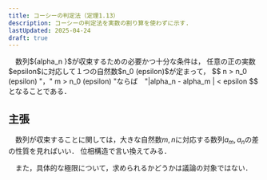 ```yaml
---
title: コーシーの判定法（定理1.13）
description: コーシーの判定法を実数の割り算を使わずに示す.
lastUpdated: 2025-04-24
draft: true
---
```


<Card title="定理1.13(コーシーの判定法)">
　数列${alpha_n }$が収束するための必要かつ十分な条件は，
任意の正の実数$epsilon$に対応して１つの自然数$n_0 (epsilon)$が定まって，
$$
n > n_0 (epsilon) "，" m > n_0 (epsilon) "ならば　"|alpha_n - alpha_m | < epsilon
$$
となることである．
</Card>

## 主張
　数列が収束することに関しては，大きな自然数$m, n$に対応する数列$a_m, a_n$の差の性質を見ればいい．
位相構造で言い換えてみる．

　また，具体的な極限について，求められるかどうかは議論の対象ではない．